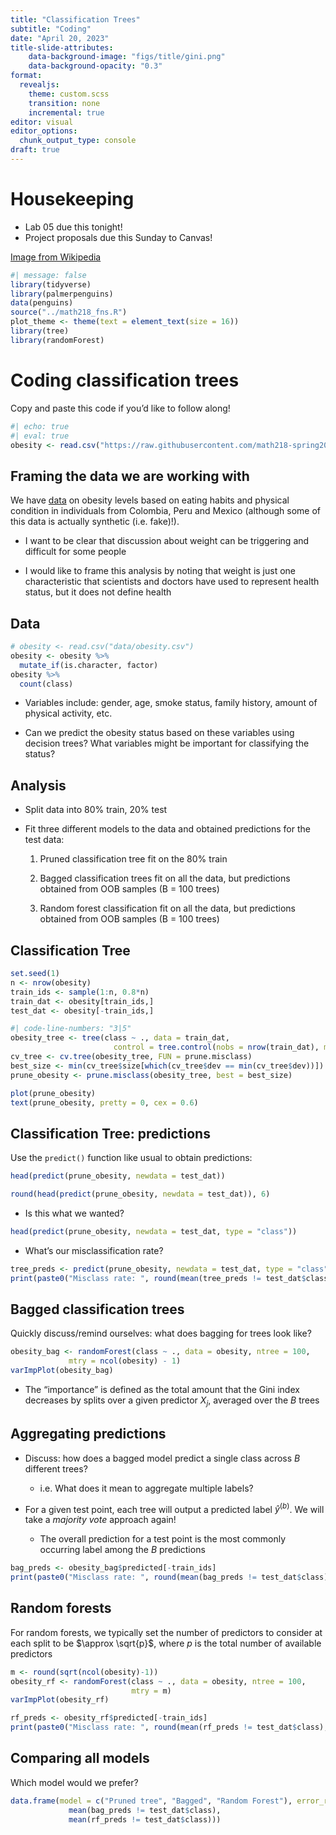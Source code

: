 ```yaml
---
title: "Classification Trees"
subtitle: "Coding"
date: "April 20, 2023"
title-slide-attributes:
    data-background-image: "figs/title/gini.png"
    data-background-opacity: "0.3"
format: 
  revealjs:
    theme: custom.scss
    transition: none
    incremental: true
editor: visual
editor_options: 
  chunk_output_type: console
draft: true
---
```


# Housekeeping

-   Lab 05 due this tonight!
-   Project proposals due this Sunday to Canvas!

::: footer
[Image from Wikipedia](https://en.wikipedia.org/wiki/Gini_coefficient)
:::

```r
#| message: false
library(tidyverse)
library(palmerpenguins)
data(penguins)
source("../math218_fns.R")
plot_theme <- theme(text = element_text(size = 16))
library(tree)
library(randomForest)

```

# Coding classification trees


Copy and paste this code if you'd like to follow along!

```r
#| echo: true
#| eval: true
obesity <- read.csv("https://raw.githubusercontent.com/math218-spring2023/class-data/main/obesity.csv")
```

## Framing the data we are working with

We have [data](https://www.ncbi.nlm.nih.gov/pmc/articles/PMC6710633/) on obesity levels based on eating habits and physical condition in individuals from Colombia, Peru and Mexico (although some of this data is actually synthetic (i.e. fake)!).

-   I want to be clear that discussion about weight can be triggering and difficult for some people

-   I would like to frame this analysis by noting that weight is just one characteristic that scientists and doctors have used to represent health status, but it does not define health

## Data

```r
# obesity <- read.csv("data/obesity.csv")
obesity <- obesity %>%
  mutate_if(is.character, factor)
obesity %>%
  count(class)
```

-   Variables include: gender, age, smoke status, family history, amount of physical activity, etc.

-   Can we predict the obesity status based on these variables using decision trees? What variables might be important for classifying the status?

## Analysis

-   Split data into 80% train, 20% test

-   Fit three different models to the data and obtained predictions for the test data:

    1.  Pruned classification tree fit on the 80% train

    2.  Bagged classification trees fit on all the data, but predictions obtained from OOB samples (B = 100 trees)

    3.  Random forest classification fit on all the data, but predictions obtained from OOB samples (B = 100 trees)

## Classification Tree {.scrollable}

```r
set.seed(1)
n <- nrow(obesity)
train_ids <- sample(1:n, 0.8*n)
train_dat <- obesity[train_ids,]
test_dat <- obesity[-train_ids,]
```

```r
#| code-line-numbers: "3|5"
obesity_tree <- tree(class ~ ., data = train_dat,
                       control = tree.control(nobs = nrow(train_dat), minsize = 2))
cv_tree <- cv.tree(obesity_tree, FUN = prune.misclass)
best_size <- min(cv_tree$size[which(cv_tree$dev == min(cv_tree$dev))])
prune_obesity <- prune.misclass(obesity_tree, best = best_size)
```

::: fragment
```r
plot(prune_obesity)
text(prune_obesity, pretty = 0, cex = 0.6)
```
:::

## Classification Tree: predictions

Use the `predict()` function like usual to obtain predictions:

```r
head(predict(prune_obesity, newdata = test_dat))
```

```r
round(head(predict(prune_obesity, newdata = test_dat)), 6)
```

-   Is this what we wanted?

::: fragment
```r
head(predict(prune_obesity, newdata = test_dat, type = "class"))
```
:::

-   What's our misclassification rate?

::: fragment
```r
tree_preds <- predict(prune_obesity, newdata = test_dat, type = "class")
print(paste0("Misclass rate: ", round(mean(tree_preds != test_dat$class),3)))
```
:::

## Bagged classification trees {.scrollable}

Quickly discuss/remind ourselves: what does bagging for trees look like?

::: fragment
```r
obesity_bag <- randomForest(class ~ ., data = obesity, ntree = 100,
             mtry = ncol(obesity) - 1)
varImpPlot(obesity_bag)
```
:::

-   The "importance" is defined as the total amount that the Gini index decreases by splits over a given predictor $X_{j}$, averaged over the $B$ trees

## Aggregating predictions

-   Discuss: how does a bagged model predict a single class across $B$ different trees?

    -   i.e. What does it mean to aggregate multiple labels?

-   For a given test point, each tree will output a predicted label $\hat{y}^{(b)}$. We will take a *majority vote* approach again!

    -   The overall prediction for a test point is the most commonly occurring label among the $B$ predictions

::: fragment
```r
bag_preds <- obesity_bag$predicted[-train_ids]
print(paste0("Misclass rate: ", round(mean(bag_preds != test_dat$class),3)))
```
:::

## Random forests

For random forests, we typically set the number of predictors to consider at each split to be $\approx \sqrt{p}$, where $p$ is the total number of available predictors

::: fragment
```r
m <- round(sqrt(ncol(obesity)-1))
obesity_rf <- randomForest(class ~ ., data = obesity, ntree = 100,
                           mtry = m)
varImpPlot(obesity_rf)

rf_preds <- obesity_rf$predicted[-train_ids]
print(paste0("Misclass rate: ", round(mean(rf_preds != test_dat$class),3)))
```
:::

## Comparing all models

Which model would we prefer?

```r
data.frame(model = c("Pruned tree", "Bagged", "Random Forest"), error_rate = c(mean(tree_preds != test_dat$class),
             mean(bag_preds != test_dat$class),
             mean(rf_preds != test_dat$class)))
```
